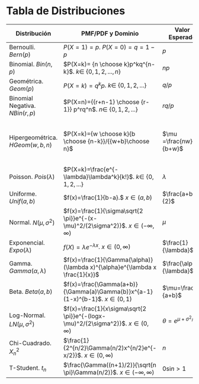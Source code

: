 # Tabla de Distribuciones {#dist}


| Distribución   |   PMF/PDF y Dominio    |   Valor Esperado  | Varianza  | FGM |
|----------------|------------------------|-------------------|-----------|-----|
| Bernoulli. $Bern(p)$ | $P(X=1)=p$. $P(X=0)=q=1-p$ | $p$ | $pq$ | $q+pe^t$  |  
| Binomial. $Bin(n,p)$ | $P(X=k)= {n \choose k}p^kq^{n-k}$. $k \in$ {$0,1,2,...,n$}| $np$| $npq$| $(q+pe^t)^n$ |
| Geométrica. $Geom(p)$ | $P(X=k)=q^kp$. $k \in$ {$0,1,2,...$} |$q/p$|$q/p^2$|$\frac{p}{1-qe^t}, qe^t <1$|   
| Binomial Negativa. $NBin(r,p)$|$P(X=n)={{r+n-1} \choose {r-1}} p^rq^n$. $n \in$ {$0,1,2,...$}|$rq/p$|$rq/p^2$|$(\frac{p}{1-qe^t})^r, qe^t <1$|   
| Hipergeométrica. $HGeom(w,b,n)$ |$P(X=k)={w \choose k}{b \choose {n-k}}/{{w+b}\choose n}$|$\mu =\frac{nw}{b+w}$|$(\frac{w+b-n}{w+b-1})n\frac{\mu}{n}(1-\frac{\mu}{n})$| - |   
| Poisson. $Pois(\lambda)$ |$P(X=k)=\frac{e^{-\lambda}\lambda^k}{k!}$. $k \in$ {$0,1,2,...$}|$\lambda$| $\lambda$|$e^{\lambda (e^t-1)}$ |   
| Uniforme. $Unif(a,b)$ |$f(x)=\frac{1}{b-a}.$ $x \in (a,b)$|$\frac{a+b}{2}$|$\frac{(b-a)^2}{12}$|$\frac{e^{tb}-e^{ta}}{t(b-a)}$|   
| Normal. $N(\mu, \sigma^2)$|$f(x)=\frac{1}{\sigma\sqrt{2 \pi}}e^{-(x-\mu)^2/(2\sigma^2)}$. $x\in (-\infty, \infty)$|$\mu$|$\sigma^2$|$e^{t\mu+\frac{\sigma^2t^2}{2}}$|   
| Exponencial. $Expo(\lambda)$|$f(X)=\lambda e^{-\lambda x}$. $x\in (0,\infty)$|$\frac{1}{\lambda}$|$\frac{1}{\lambda^2}$|$\frac{\lambda}{\lambda -t}, t<\lambda$|   
| Gamma. $Gamma(\alpha,\lambda)$|$f(x)=\frac{1}{\Gamma(\alpha)}(\lambda x)^{\alpha}e^{\lambda x \frac{1}{x}}$|$\frac{\alpha}{\lambda}$|$\frac{\alpha}{\lambda^2}$|$(\frac{\lambda}{\lambda -t}^{\alpha}),t<\lambda$|   
| Beta. $Beta(a,b)$|$f(x)=\frac{\Gamma(a+b)}{\Gamma(a)\Gamma(b)}x^{a-1}(1-x)^{b-1}$. $x \in (0,1)$|$\mu=\frac{a}{a+b}$|$\frac{\mu(1-\mu)}{(a+b+1)}$|-|   
| Log-Normal. $LN(\mu, \sigma^2)$|$f(x)=\frac{1}{x\sigma\sqrt{2 \pi}}e^{-(logx-\mu)^2/(2\sigma^2)}$. $x\in (0, \infty)$|$\theta=e^{\mu + \sigma^2/2}$|$\theta^2(e^{\sigma^2}-1)$|no existe| 
| Chi-Cuadrado. $X^2_n$|$\frac{1}{2^{n/2}\Gamma(n/2)x^{n/2}e^{-x/2}}$. $x\in (0,\infty)$|$n$|$2n$|$(1-2t)^{-n/2}, t<1/2$|   
| T-Student. $t_n$|$\frac{\Gamma((n+1)/2)}{\sqrt{n \pi}\Gamma(n/2)}$. $x\in(-\infty,\infty)$|$0$si$n>1$|$\frac{n}{n-2}$ si $n>2$|no existe|   